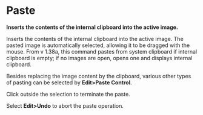 = Paste =

'''Inserts the contents of the internal clipboard into the active image.'''

Inserts the contents of the internal clipboard into the active image. The pasted image is automatically selected, allowing it to be dragged with the mouse. From v 1.38a, this command pastes from system clipboard if internal clipboard is empty; if no images are open, opens one and displays internal clipboard.

Besides replacing the image content by the clipboard, various other types of pasting can be selected by '''Edit>Paste Control'''.

Click outside the selection to terminate the paste.

Select '''Edit>Undo''' to abort the paste operation.
